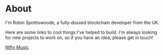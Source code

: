 # About

I'm Robin Spottiswoode, a fully-doxxed blockchain developer from the UK.

Here are some links to cool things I've helped to build. I'm always looking for new projects to work on, so if you have an idea, please get in touch!

[Nifty Music](https://niftymusic.app)